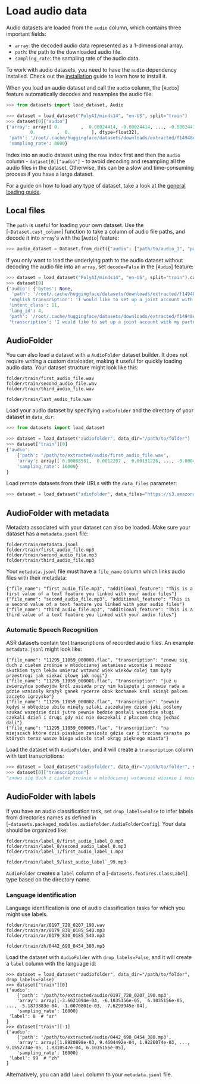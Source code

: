 # Load audio data

Audio datasets are loaded from the `audio` column, which contains three important fields:

* `array`: the decoded audio data represented as a 1-dimensional array.
* `path`: the path to the downloaded audio file.
* `sampling_rate`: the sampling rate of the audio data.

<Tip>

To work with audio datasets, you need to have the `audio` dependency installed. Check out the [installation](./installation#audio) guide to learn how to install it.

</Tip>

When you load an audio dataset and call the `audio` column, the [`Audio`] feature automatically decodes and resamples the audio file:

```py
>>> from datasets import load_dataset, Audio

>>> dataset = load_dataset("PolyAI/minds14", "en-US", split="train")
>>> dataset[0]["audio"]
{'array': array([ 0.        ,  0.00024414, -0.00024414, ..., -0.00024414,
         0.        ,  0.        ], dtype=float32),
 'path': '/root/.cache/huggingface/datasets/downloads/extracted/f14948e0e84be638dd7943ac36518a4cf3324e8b7aa331c5ab11541518e9368c/en-US~JOINT_ACCOUNT/602ba55abb1e6d0fbce92065.wav',
 'sampling_rate': 8000}
```

<Tip warning={true}>

Index into an audio dataset using the row index first and then the `audio` column - `dataset[0]["audio"]` - to avoid decoding and resampling all the audio files in the dataset. Otherwise, this can be a slow and time-consuming process if you have a large dataset.

</Tip>

For a guide on how to load any type of dataset, take a look at the <a class="underline decoration-sky-400 decoration-2 font-semibold" href="./loading">general loading guide</a>.

## Local files

The `path` is useful for loading your own dataset. Use the [`~Dataset.cast_column`] function to take a column of audio file paths, and decode it into `array`'s with the [`Audio`] feature:

```py
>>> audio_dataset = Dataset.from_dict({"audio": ["path/to/audio_1", "path/to/audio_2", ..., "path/to/audio_n"]}).cast_column("audio", Audio())
```

If you only want to load the underlying path to the audio dataset without decoding the audio file into an `array`, set `decode=False` in the [`Audio`] feature:

```py
>>> dataset = load_dataset("PolyAI/minds14", "en-US", split="train").cast_column("audio", Audio(decode=False))
>>> dataset[0]
{'audio': {'bytes': None,
  'path': '/root/.cache/huggingface/datasets/downloads/extracted/f14948e0e84be638dd7943ac36518a4cf3324e8b7aa331c5ab11541518e9368c/en-US~JOINT_ACCOUNT/602ba55abb1e6d0fbce92065.wav'},
 'english_transcription': 'I would like to set up a joint account with my partner',
 'intent_class': 11,
 'lang_id': 4,
 'path': '/root/.cache/huggingface/datasets/downloads/extracted/f14948e0e84be638dd7943ac36518a4cf3324e8b7aa331c5ab11541518e9368c/en-US~JOINT_ACCOUNT/602ba55abb1e6d0fbce92065.wav',
 'transcription': 'I would like to set up a joint account with my partner'}
```

## AudioFolder

You can also load a dataset with a `AudioFolder` dataset builder. It does not require writing a custom dataloader, making it useful for quickly loading audio data. Your dataset structure might look like this:

```
folder/train/first_audio_file.wav
folder/train/second_audio_file.wav
folder/train/third_audio_file.wav

folder/train/last_audio_file.wav
```

Load your audio dataset by specifying `audiofolder` and the directory of your dataset in `data_dir`:

```py
>>> from datasets import load_dataset

>>> dataset = load_dataset("audiofolder", data_dir="/path/to/folder")
>>> dataset["train"][0]
{'audio':
    {'path': '/path/to/extracted/audio/first_audio_file.wav',
    'array': array([ 0.00088501,  0.0012207 ,  0.00131226, ..., -0.00045776, -0.00054932, -0.00054932], dtype=float32),
    'sampling_rate': 16000}
}
```

Load remote datasets from their URLs with the `data_files` parameter:

```py
>>> dataset = load_dataset("adiofolder", data_files="https://s3.amazonaws.com/datasets.huggingface.co/SpeechCommands/v0.01/v0.01_test.tar.gz")
```

## AudioFolder with metadata

Metadata associated with your dataset can also be loaded. Make sure your dataset has a `metadata.jsonl` file:

```
folder/train/metadata.jsonl
folder/train/first_audio_file.mp3
folder/train/second_audio_file.mp3
folder/train/third_audio_file.mp3
```

Your `metadata.jsonl` file must have a `file_name` column which links audio files with their metadata:

```jsonl
{"file_name": "first_audio_file.mp3", "additional_feature": "This is a first value of a text feature you linked with your audio files"}
{"file_name": "second_audio_file.mp3", "additional_feature": "This is a second value of a text feature you linked with your audio files"}
{"file_name": "third_audio_file.mp3", "additional_feature": "This is a third value of a text feature you linked with your audio files"}
```

### Automatic Speech Recognition

ASR datasets contain text transcriptions of recorded audio files. An example `metadata.jsonl` might look like:

```
{"file_name": "11295_11059_000000.flac", "transcription": "znowu się duch z ciałem zrośnie w młodocianej wstaniesz wiosnie i możesz skutkiem tych leków umierać wstawać wiek wieków dalej tam były przestrogi jak siekać głowę jak nogi"}
{"file_name": "11295_11059_000001.flac", "transcription": "już u źwierzyńca podwojów król zasiada przy nim książęta i panowie rada a gdzie wzniosły krążył ganek rycerze obok kochanek król skinął palcem zaczęto igrzysko"}
{"file_name": "11295_11059_000002.flac", "transcription": "pewnie kędyś w obłędzie ubite minęły szlaki zaczekajmy dzień jaki poślemy szukać wszędzie dziś jutro pewnie będzie posłali wszędzie sługi czekali dzień i drugi gdy nic nie doczekali z płaczem chcą jechać dali"}
{"file_name": "11295_11059_000003.flac", "transcription": "na miejscach które dziś piaskiem zaniosło gdzie car i trzcina zarasta po których teraz wasze biega wiosło stał okrąg pięknego miasta"}
```

Load the dataset with `AudioFolder`, and it will create a `transcription` column with text transcriptions:

```py
>>> dataset = load_dataset("audiofolder", data_dir="/path/to/folder", split="train")
>>> dataset[0]["transcription"]
"znowu się duch z ciałem zrośnie w młodocianej wstaniesz wiosnie i możesz skutkiem tych leków umierać wstawać wiek wieków dalej tam były przestrogi jak siekać głowę jak nogi"
```

## AudioFolder with labels

If you have an audio classification task, set `drop_labels=False` to infer labels from directories names as defined in [`~datasets.packaged_modules.audiofolder.AudioFolderConfig`].
Your data should be organized like:

```
folder/train/label_0/first_audio_label_0.mp3
folder/train/label_0/second_audio_label_0.mp3
folder/train/label_1/first_audio_label_1.mp3

folder/train/label_9/last_audio_label`_99.mp3
```

`AudioFolder` creates a `label` column of a [`~datasets.features.ClassLabel`] type based on the directory name.

### Language identification

Language identification is one of audio classification tasks for which you might use labels.

```
folder/train/ar/0197_720_0207_190.wav
folder/train/ar/0179_830_0185_540.mp3
folder/train/ar/0179_830_0185_540.mp3

folder/train/zh/0442_690_0454_380.mp3
```

Load the dataset with `AudioFolder` with `drop_labels=False`, and it will create a `label` column with the language id:

```
>>> dataset = load_dataset("audiofolder", data_dir="/path/to/folder", drop_labels=False)
>>> dataset["train"][0]
{'audio':
    {'path': '/path/to/extracted/audio/0197_720_0207_190.mp3',
    'array': array([-3.6621094e-04, -6.1035156e-05,  6.1035156e-05, ..., -5.1879883e-04, -1.0070801e-03, -7.6293945e-04],
    'sampling_rate': 16000}
 'label': 0  # "ar"
}
>>> dataset["train"][-1]
{'audio':
    {'path': '/path/to/extracted/audio/0442_690_0454_380.mp3',
    'array': array([1.8920898e-03, 9.4604492e-04, 1.9226074e-03, ..., 9.1552734e-05, 1.8310547e-04, 6.1035156e-05],
    'sampling_rate': 16000}
 'label': 99  # "zh"
}
```

<Tip>

Alternatively, you can add `label` column to your `metadata.jsonl` file.

</Tip>